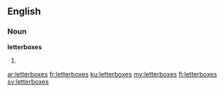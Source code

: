 ==English==

===Noun===
'''letterboxes'''

# {{plural of|letterbox}}

[[ar:letterboxes]]
[[fr:letterboxes]]
[[ku:letterboxes]]
[[my:letterboxes]]
[[fi:letterboxes]]
[[sv:letterboxes]]